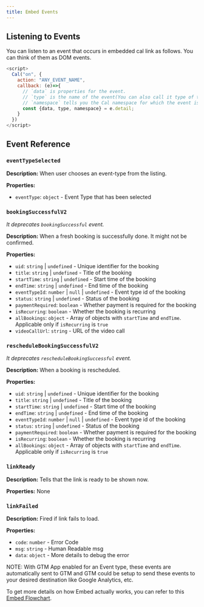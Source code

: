 ```yaml
---
title: Embed Events
---
```


## Listening to Events

You can listen to an event that occurs in embedded cal link as follows. You can think of them as DOM events.

```js
<script>
  Cal("on", {
    action: "ANY_EVENT_NAME",
    callback: (e)=>{
      // `data` is properties for the event.
      // `type` is the name of the event(You can also call it type of the event.) This would be same as "ANY_EVENT_NAME" except when ANY_EVENT_NAME="*" which listens to all the events.
      // `namespace` tells you the Cal namespace for which the event is fired/
      const {data, type, namespace} = e.detail;
    }
  })
</script>
```

## Event Reference

### `eventTypeSelected`
**Description:** When user chooses an event-type from the listing.

**Properties:**
- `eventType`: `object` - Event Type that has been selected

### `bookingSuccessfulV2` 

_It deprecates `bookingSuccessful` event._

**Description:** When a fresh booking is successfully done. It might not be confirmed.

**Properties:**
- `uid`: `string` | `undefined` - Unique identifier for the booking
- `title`: `string` | `undefined` - Title of the booking
- `startTime`: `string` | `undefined` - Start time of the booking
- `endTime`: `string` | `undefined` - End time of the booking
- `eventTypeId`: `number` | `null` | `undefined` - Event type id of the booking
- `status`: `string` | `undefined` - Status of the booking
- `paymentRequired`: `boolean` - Whether payment is required for the booking
- `isRecurring`: `boolean` - Whether the booking is recurring
- `allBookings`: `object` - Array of objects with `startTime` and `endTime`. Applicable only if `isRecurring` is `true`
- `videoCallUrl`: `string` - URL of the video call

### `rescheduleBookingSuccessfulV2` 

_It deprecates `rescheduleBookingSuccessful` event._

**Description:** When a booking is rescheduled.

**Properties:**
- `uid`: `string` | `undefined` - Unique identifier for the booking
- `title`: `string` | `undefined` - Title of the booking
- `startTime`: `string` | `undefined` - Start time of the booking
- `endTime`: `string` | `undefined` - End time of the booking
- `eventTypeId`: `number` | `null` | `undefined` - Event type id of the booking
- `status`: `string` | `undefined` - Status of the booking
- `paymentRequired`: `boolean` - Whether payment is required for the booking
- `isRecurring`: `boolean` - Whether the booking is recurring
- `allBookings`: `object` - Array of objects with `startTime` and `endTime`. Applicable only if `isRecurring` is `true`

### `linkReady`

**Description:** Tells that the link is ready to be shown now.

**Properties:** None

### `linkFailed`

**Description:** Fired if link fails to load.

**Properties:**

- `code`: `number` - Error Code
- `msg`: `string` - Human Readable msg
- `data`: `object` - More details to debug the error

NOTE: With GTM App enabled for an Event type, these events are automatically sent to GTM and GTM could be setup to send these events to your desired destination like Google Analytics, etc.

To get more details on how Embed actually works, you can refer to this [Embed Flowchart](https://www.figma.com/file/zZ5oaUpg12Fuu5mGZrPlP5/Embed-Flowchart).